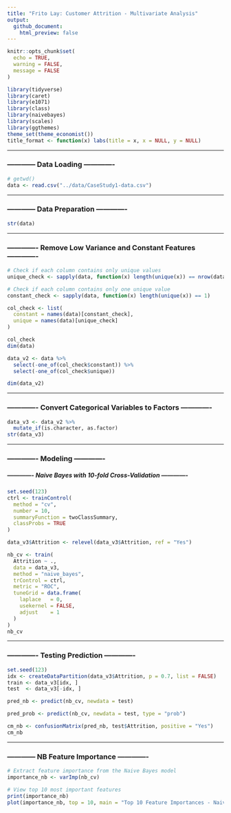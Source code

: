 ```yaml
---
title: "Frito Lay: Customer Attrition - Multivariate Analysis"
output: 
  github_document:
    html_preview: false
---
```


```r
knitr::opts_chunk$set(
  echo = TRUE,       
  warning = FALSE,   
  message = FALSE    
)
```

```r
library(tidyverse)
library(caret)
library(e1071)
library(class)
library(naivebayes)
library(scales)
library(ggthemes)
theme_set(theme_economist())
title_format <- function(x) labs(title = x, x = NULL, y = NULL)
```


--------------------------------------------------------------------------------------------------------------------------------------------------


### ------------ Data Loading -------------

```r
# getwd()
data <- read.csv("../data/CaseStudy1-data.csv")
```


--------------------------------------------------------------------------------------------------------------------------------------------------


### ------------ Data Preparation -------------

```r
str(data)
```


--------------------------------------------------------------------------------------------------------------------------------------------------


### ------------- Remove Low Variance and Constant Features -------------

```r
# Check if each column contains only unique values
unique_check <- sapply(data, function(x) length(unique(x)) == nrow(data))

# Check if each column contains only one unique value
constant_check <- sapply(data, function(x) length(unique(x)) == 1)

col_check <- list(
  constant = names(data)[constant_check],
  unique = names(data)[unique_check]
)

col_check
dim(data)

data_v2 <- data %>%
  select(-one_of(col_check$constant)) %>%
  select(-one_of(col_check$unique))

dim(data_v2)
```


--------------------------------------------------------------------------------------------------------------------------------------------------


### ------------- Convert Categorical Variables to Factors -------------

```r
data_v3 <- data_v2 %>%
  mutate_if(is.character, as.factor)
str(data_v3)
```


--------------------------------------------------------------------------------------------------------------------------------------------------


### ------------- Modeling -------------

##### ------------- Naive Bayes with 10-fold Cross-Validation -------------

```r
set.seed(123)
ctrl <- trainControl(
  method = "cv",
  number = 10,
  summaryFunction = twoClassSummary,
  classProbs = TRUE
)

data_v3$Attrition <- relevel(data_v3$Attrition, ref = "Yes")

nb_cv <- train(
  Attrition ~ .,
  data = data_v3,
  method = "naive_bayes",
  trControl = ctrl,
  metric = "ROC",
  tuneGrid = data.frame(
    laplace   = 0,
    usekernel = FALSE,
    adjust    = 1
  )
)
nb_cv
```


--------------------------------------------------------------------------------------------------------------------------------------------------


### ------------- Testing Prediction -------------

```r
set.seed(123)
idx <- createDataPartition(data_v3$Attrition, p = 0.7, list = FALSE)
train <- data_v3[idx, ]
test  <- data_v3[-idx, ]

pred_nb <- predict(nb_cv, newdata = test)

pred_prob <- predict(nb_cv, newdata = test, type = "prob")

cm_nb <- confusionMatrix(pred_nb, test$Attrition, positive = "Yes")
cm_nb
```


--------------------------------------------------------------------------------------------------------------------------------------------------


### ------------ NB Feature Importance -------------

```r
# Extract feature importance from the Naive Bayes model
importance_nb <- varImp(nb_cv)

# View top 10 most important features
print(importance_nb)
plot(importance_nb, top = 10, main = "Top 10 Feature Importances - Naive Bayes")
```

